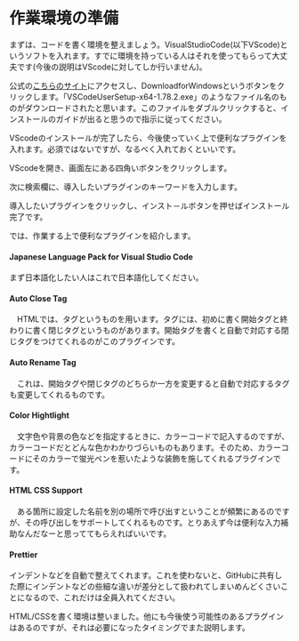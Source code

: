 # 作業環境の準備

まずは、コードを書く環境を整えましょう。VisualStudioCode(以下VScode)というソフトを入れます。すでに環境を持っている人はそれを使ってもらって大丈夫です(今後の説明はVScodeに対してしか行いません)。

公式の[こちらのサイト](https://code.visualstudio.com/)にアクセスし、DownloadforWindowsというボタンをクリックします。「VSCodeUserSetup-x64-1.78.2.exe」のようなファイル名のものがダウンロードされたと思います。このファイルをダブルクリックすると、インストールのガイドが出ると思うので指示に従ってください。

VScodeのインストールが完了したら、今後使っていく上で便利なプラグインを入れます。必須ではないですが、なるべく入れておくといいです。

VScodeを開き、画面左にある四角いボタンをクリックします。

次に検索欄に、導入したいプラグインのキーワードを入力します。

導入したいプラグインをクリックし、インスト－ルボタンを押せばインストール完了です。


では、作業する上で便利なプラグインを紹介します。

#### Japanese Language Pack for Visual Studio Code

まず日本語化したい人はこれで日本語化してください。


#### Auto Close Tag

　HTMLでは、タグというものを用います。タグには、初めに書く開始タグと終わりに書く閉じタグというものがあります。開始タグを書くと自動で対応する閉じタグをつけてくれるのがこのプラグインです。


#### Auto Rename Tag

　これは、開始タグや閉じタグのどちらか一方を変更すると自動で対応するタグも変更してくれるものです。


#### Color Hightlight

　文字色や背景の色などを指定するときに、カラーコードで記入するのですが、カラーコードだとどんな色かわかりづらいものもあります。そのため、カラーコードにそのカラーで蛍光ペンを惹いたような装飾を施してくれるプラグインです。


#### HTML CSS Support

　ある箇所に設定した名前を別の場所で呼び出すということが頻繁にあるのですが、その呼び出しをサポートしてくれるものです。とりあえず今は便利な入力補助なんだなーと思っててもらえればいいです。


#### Prettier

インデントなどを自動で整えてくれます。これを使わないと、GitHubに共有した際にインデントなどの些細な違いが差分として扱われてしまいめんどくさいことになるので、これだけは全員入れてください。


HTML/CSSを書く環境は整いました。他にも今後使う可能性のあるプラグインはあるのですが、それは必要になったタイミングでまた説明します。

